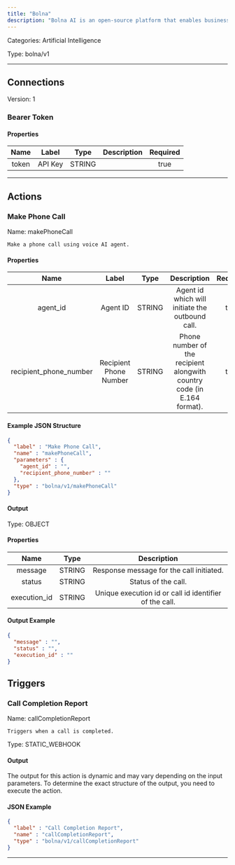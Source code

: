```yaml
---
title: "Bolna"
description: "Bolna AI is an open-source platform that enables businesses to create and deploy voice-driven conversational agents"
---
```



Categories: Artificial Intelligence


Type: bolna/v1

<hr />



## Connections

Version: 1


### Bearer Token

#### Properties

|      Name       |      Label     |     Type     |     Description     | Required |
|:---------------:|:--------------:|:------------:|:-------------------:|:--------:|
| token | API Key | STRING |  | true |





<hr />


## Actions


### Make Phone Call
Name: makePhoneCall

`Make a phone call using voice AI agent.`

#### Properties

|      Name       |      Label     |     Type     |     Description     | Required |
|:---------------:|:--------------:|:------------:|:-------------------:|:--------:|
| agent_id | Agent ID | STRING | Agent id which will initiate the outbound call. | true |
| recipient_phone_number | Recipient Phone Number | STRING | Phone number of the recipient alongwith country code (in E.164 format). | true |

#### Example JSON Structure
```json
{
  "label" : "Make Phone Call",
  "name" : "makePhoneCall",
  "parameters" : {
    "agent_id" : "",
    "recipient_phone_number" : ""
  },
  "type" : "bolna/v1/makePhoneCall"
}
```

#### Output



Type: OBJECT


#### Properties

|     Name     |     Type     |     Description     |
|:------------:|:------------:|:-------------------:|
| message | STRING | Response message for the call initiated. |
| status | STRING | Status of the call. |
| execution_id | STRING | Unique execution id or call id identifier of the call. |




#### Output Example
```json
{
  "message" : "",
  "status" : "",
  "execution_id" : ""
}
```



## Triggers


### Call Completion Report
Name: callCompletionReport

`Triggers when a call is completed.`

Type: STATIC_WEBHOOK


#### Output

The output for this action is dynamic and may vary depending on the input parameters. To determine the exact structure of the output, you need to execute the action.

#### JSON Example
```json
{
  "label" : "Call Completion Report",
  "name" : "callCompletionReport",
  "type" : "bolna/v1/callCompletionReport"
}
```


<hr />


